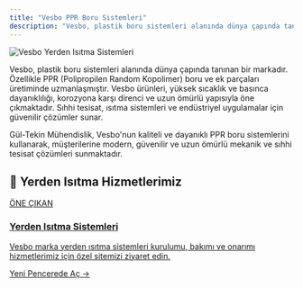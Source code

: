 ```yaml
---
title: "Vesbo PPR Boru Sistemleri"
description: "Vesbo, plastik boru sistemleri alanında dünya çapında tanınan bir markadır. Özellikle PPR (Polipropilen Random Kopolimer) boru ve ek parçaları üretiminde uzm..."
---
```


<div class="service-header-image">
  <img src="/images/yerden-isitma/004_gul-tekin-muhendislik.jpg" alt="Vesbo Yerden Isıtma Sistemleri" />
</div>

Vesbo, plastik boru sistemleri alanında dünya çapında tanınan bir markadır. Özellikle PPR (Polipropilen Random Kopolimer) boru ve ek parçaları üretiminde uzmanlaşmıştır. Vesbo ürünleri, yüksek sıcaklık ve basınca dayanıklılığı, korozyona karşı direnci ve uzun ömürlü yapısıyla öne çıkmaktadır. Sıhhi tesisat, ısıtma sistemleri ve endüstriyel uygulamalar için güvenilir çözümler sunar.

Gül-Tekin Mühendislik, Vesbo'nun kaliteli ve dayanıklı PPR boru sistemlerini kullanarak, müşterilerine modern, güvenilir ve uzun ömürlü mekanik ve sıhhi tesisat çözümleri sunmaktadır.

## 🌟 Yerden Isıtma Hizmetlerimiz

<a href="https://yerden-isitma.gul-tekinmuhendislik.com/" target="_blank" rel="noopener noreferrer" class="link-card featured">
  <div class="link-card-content">
    <span class="badge">ÖNE ÇIKAN</span>
    <h3>Yerden Isıtma Sistemleri</h3>
    <p>Vesbo marka yerden ısıtma sistemleri kurulumu, bakımı ve onarımı hizmetlerimiz için özel sitemizi ziyaret edin.</p>
    <span class="link-card-cta">Yeni Pencerede Aç →</span>
  </div>
</a>